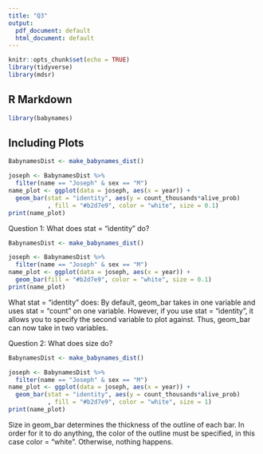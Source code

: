 ```yaml
---
title: "Q3"
output:
  pdf_document: default
  html_document: default
---
```


```r
knitr::opts_chunk$set(echo = TRUE)
library(tidyverse)
library(mdsr)
```

## R Markdown


```r
library(babynames)
```

## Including Plots


```r

BabynamesDist <- make_babynames_dist()

joseph <- BabynamesDist %>%
  filter(name == "Joseph" & sex == "M")
name_plot <- ggplot(data = joseph, aes(x = year)) +
  geom_bar(stat = "identity", aes(y = count_thousands*alive_prob)
           , fill = "#b2d7e9", color = "white", size = 0.1)
print(name_plot)
```

Question 1: What does stat = "identity" do?
```r
BabynamesDist <- make_babynames_dist()

joseph <- BabynamesDist %>%
  filter(name == "Joseph" & sex == "M")
name_plot <- ggplot(data = joseph, aes(x = year)) +
  geom_bar(fill = "#b2d7e9", color = "white", size = 0.1)
print(name_plot)
```
What stat = "identity" does: By default, geom_bar takes in one variable and uses stat = "count" on one variable. However, if you use stat = "identity", it allows you to specify the second variable to plot against. Thus, geom_bar can now take in two variables.

Question 2:
What does size do?
```r
BabynamesDist <- make_babynames_dist()

joseph <- BabynamesDist %>%
  filter(name == "Joseph" & sex == "M")
name_plot <- ggplot(data = joseph, aes(x = year)) +
  geom_bar(stat = "identity", aes(y = count_thousands*alive_prob)
           , fill = "#b2d7e9", color = "white", size = 1)
print(name_plot)
```

Size in geom_bar determines the thickness of the outline of each bar. In order for it to do anything, the color of the outline must be specified, in this case color = "white". Otherwise, nothing happens. 